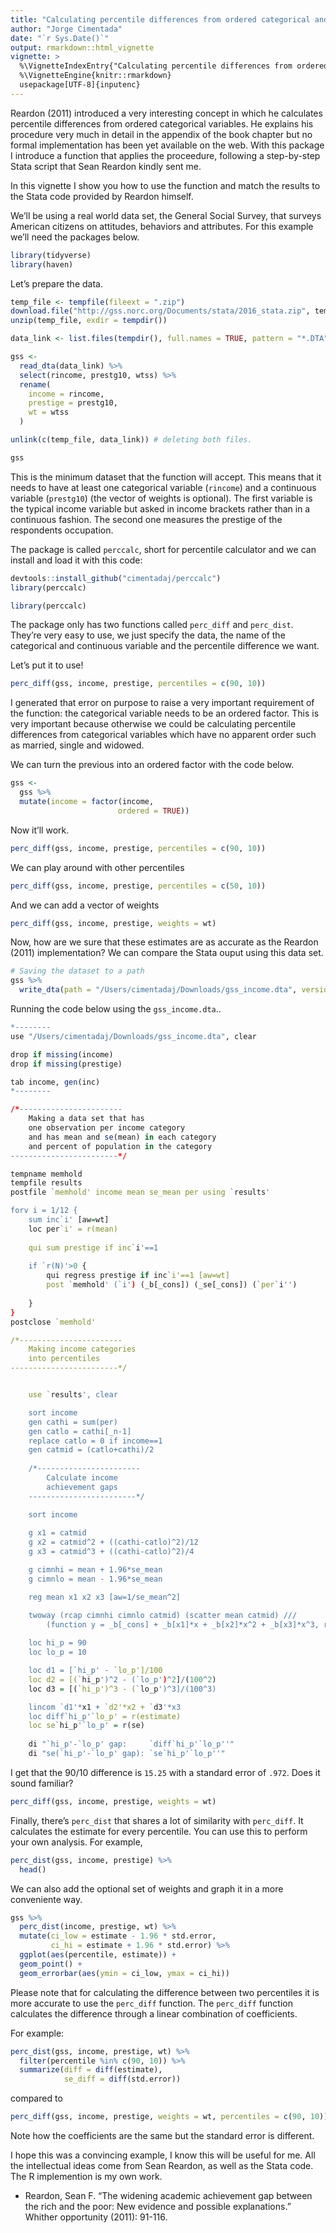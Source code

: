 ```yaml
---
title: "Calculating percentile differences from ordered categorical and continuous variables"
author: "Jorge Cimentada"
date: "`r Sys.Date()`"
output: rmarkdown::html_vignette
vignette: >
  %\VignetteIndexEntry{"Calculating percentile differences from ordered categorical and continuous variables"}
  %\VignetteEngine{knitr::rmarkdown}
  usepackage[UTF-8]{inputenc}
---
```


Reardon (2011) introduced a very interesting concept in which he calculates percentile differences from ordered categorical variables. He explains his procedure very much in detail in the appendix of the book chapter but no formal implementation has been yet available on the web. With this package I introduce a function that applies the proceedure, following a step-by-step Stata script that Sean Reardon kindly sent me.

In this vignette I show you how to use the function and match the results to the Stata code provided by Reardon himself.

We'll be using a real world data set, the General Social Survey, that surveys American citizens on attitudes, behaviors and attributes. For this example we'll need the packages below.

```r
library(tidyverse)
library(haven)
```

Let's prepare the data.

```r
temp_file <- tempfile(fileext = ".zip")
download.file("http://gss.norc.org/Documents/stata/2016_stata.zip", temp_file)
unzip(temp_file, exdir = tempdir())

data_link <- list.files(tempdir(), full.names = TRUE, pattern = "*.DTA")

gss <-
  read_dta(data_link) %>%
  select(rincome, prestg10, wtss) %>%
  rename(
    income = rincome,
    prestige = prestg10,
    wt = wtss
  )

unlink(c(temp_file, data_link)) # deleting both files.

gss
```

This is the minimum dataset that the function will accept. This means that it needs to have at least one categorical variable (`rincome`) and a continuous variable (`prestg10`) (the vector of weights is optional). The first variable is the typical income variable but asked in income brackets rather than in a continuous fashion. The second one measures the prestige of the respondents occupation.

The package is called `perccalc`, short for percentile calculator and we can install and load it with this code:

```r
devtools::install_github("cimentadaj/perccalc")
library(perccalc)
```

```r
library(perccalc)
```

The package only has two functions called `perc_diff` and `perc_dist`. They're very easy to use, we just specify the data, the name of the categorical and continuous variable and the percentile difference we want. 

Let's put it to use!

```r
perc_diff(gss, income, prestige, percentiles = c(90, 10))
```

I generated that error on purpose to raise a very important requirement of the function: the categorical variable needs to be an ordered factor. This is very important because otherwise we could be calculating percentile differences from categorical variables which have no apparent order such as married, single and widowed.

We can turn the previous into an ordered factor with the code below.

```r
gss <-
  gss %>%
  mutate(income = factor(income,
                        ordered = TRUE))
```

Now it'll work.

```r
perc_diff(gss, income, prestige, percentiles = c(90, 10))
```

We can play around with other percentiles

```r
perc_diff(gss, income, prestige, percentiles = c(50, 10))
```

And we can add a vector of weights

```r
perc_diff(gss, income, prestige, weights = wt)
```

Now, how are we sure that these estimates are as accurate as the Reardon (2011) implementation? We can compare the Stata ouput using this data set.

```r
# Saving the dataset to a path
gss %>%
  write_dta(path = "/Users/cimentadaj/Downloads/gss_income.dta", version = 13)
```

Running the code below using the `gss_income.dta`..

```r
*--------
use "/Users/cimentadaj/Downloads/gss_income.dta", clear

drop if missing(income)
drop if missing(prestige)

tab income, gen(inc)
*--------

/*-----------------------
	Making a data set that has 
	one observation per income category
	and has mean and se(mean) in each category
	and percent of population in the category
------------------------*/

tempname memhold
tempfile results
postfile `memhold' income mean se_mean per using `results'

forv i = 1/12 {
	sum inc`i' [aw=wt]
	loc per`i' = r(mean)
									
	qui sum prestige if inc`i'==1 
							
	if `r(N)'>0 {
		qui regress prestige if inc`i'==1 [aw=wt]
		post `memhold' (`i') (_b[_cons]) (_se[_cons]) (`per`i'')
							
	}				
}
postclose `memhold'	

/*-----------------------
	Making income categories
	into percentiles
------------------------*/


	use `results', clear

	sort income
	gen cathi = sum(per)
	gen catlo = cathi[_n-1]
	replace catlo = 0 if income==1
	gen catmid = (catlo+cathi)/2
	
	/*-----------------------
		Calculate income 
		achievement gaps
	------------------------*/

	sort income
	
	g x1 = catmid
	g x2 = catmid^2 + ((cathi-catlo)^2)/12
	g x3 = catmid^3 + ((cathi-catlo)^2)/4

	g cimnhi = mean + 1.96*se_mean
	g cimnlo = mean - 1.96*se_mean

	reg mean x1 x2 x3 [aw=1/se_mean^2] 

	twoway (rcap cimnhi cimnlo catmid) (scatter mean catmid) ///
		(function y = _b[_cons] + _b[x1]*x + _b[x2]*x^2 + _b[x3]*x^3, ran(0 1))	
	
	loc hi_p = 90
	loc lo_p = 10

	loc d1 = [`hi_p' - `lo_p']/100
	loc d2 = [(`hi_p')^2 - (`lo_p')^2]/(100^2)
	loc d3 = [(`hi_p')^3 - (`lo_p')^3]/(100^3)

	lincom `d1'*x1 + `d2'*x2 + `d3'*x3
	loc diff`hi_p'`lo_p' = r(estimate)
	loc se`hi_p'`lo_p' = r(se)
	
	di "`hi_p'-`lo_p' gap:     `diff`hi_p'`lo_p''"
	di "se(`hi_p'-`lo_p' gap): `se`hi_p'`lo_p''"
```

I get that the 90/10 difference is `15.25` with a standard error of `.972`. Does it sound familiar?

```r
perc_diff(gss, income, prestige, weights = wt)
```

Finally, there's `perc_dist` that shares a lot of similarity with `perc_diff`. It calculates the estimate for every percentile. You can use this to perform your own analysis. For example,

```r
perc_dist(gss, income, prestige) %>%
  head()
```

We can also add the optional set of weights and graph it in a more conveniente way.

```r
gss %>%
  perc_dist(income, prestige, wt) %>%
  mutate(ci_low = estimate - 1.96 * std.error,
         ci_hi = estimate + 1.96 * std.error) %>%
  ggplot(aes(percentile, estimate)) +
  geom_point() +
  geom_errorbar(aes(ymin = ci_low, ymax = ci_hi))
```

Please note that for calculating the difference between two percentiles it is more accurate to use the `perc_diff` function. The `perc_diff` function calculates the difference through a linear combination of coefficients.

For example:

```r
perc_dist(gss, income, prestige, wt) %>%
  filter(percentile %in% c(90, 10)) %>%
  summarize(diff = diff(estimate),
            se_diff = diff(std.error))
```

compared to

```r
perc_diff(gss, income, prestige, weights = wt, percentiles = c(90, 10))
```

Note how the coefficients are the same but the standard error is different.

I hope this was a convincing example, I know this will be useful for me. All the intellectual ideas come from Sean Reardon, as well as the Stata code. The R implemention is my own work.

- Reardon, Sean F. "The widening academic achievement gap between the rich and the poor: New evidence and possible explanations." Whither opportunity (2011): 91-116.
